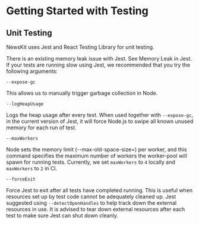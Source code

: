 

# Getting Started with Testing

## Unit Testing

NewsKit uses Jest and React Testing Library for unit testing. 

There is an existing memory leak issue with Jest. See <Link href="https://github.com/facebook/jest/issues/7874">Memory Leak in Jest</Link>. If your tests are running slow using Jest, 
we recommended that you try the following arguments:

`--expose-gc`

This allows us to manually trigger garbage collection in Node.

`--logHeapUsage`

Logs the heap usage after every test. When used together with `--expose-gc`, in the current version of Jest, it will force Node.js to swipe all known unused memory for each run of test.

`--maxWorkers`

Node sets the memory limit (--max-old-space-size=) per worker, and this command specifies the maximum number of workers the worker-pool will spawn for running tests.
Currently, we set `maxWorkers` to `4` locally and `maxWorkers` to `2` in CI.

`--forceExit`

Force Jest to exit after all tests have completed running. This is useful when resources set up by test code cannot be adequately cleaned up.
Jest suggested using `--detectOpenHandles` to help track down the external resources in use.  It is advised to tear down external resources after each test to make sure Jest can shut down cleanly.

